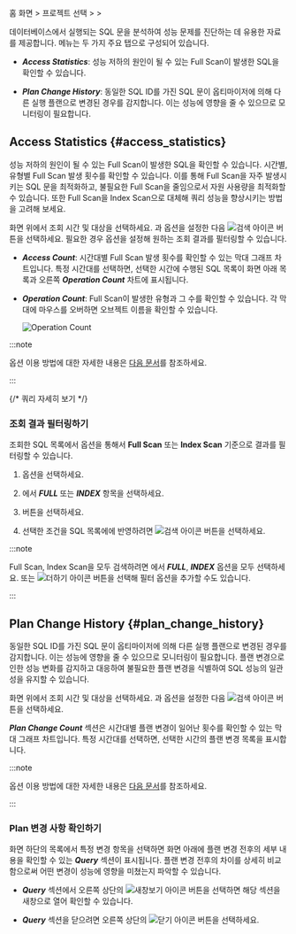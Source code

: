 홈 화면 &gt; 프로젝트 선택 &gt; <Cmdname sid="side_analysis" className="uitext" /> &gt; <Cmdname sid="side_dbSqlAnalysis" className="uitext" />

데이터베이스에서 실행되는 SQL 문을 분석하여 성능 문제를 진단하는 데 유용한 자료를 제공합니다. <Cmdname sid="side_dbSqlAnalysis" className="uitext" /> 메뉴는 두 가지 주요 탭으로 구성되어 있습니다. 

* ***Access Statistics***: 성능 저하의 원인이 될 수 있는 Full Scan이 발생한 SQL을 확인할 수 있습니다.

* ***Plan Change History***: 동일한 SQL ID를 가진 SQL 문이 옵티마이저에 의해 다른 실행 플랜으로 변경된 경우를 감지합니다. 이는 성능에 영향을 줄 수 있으므로 모니터링이 필요합니다.

## Access Statistics {#access_statistics}

성능 저하의 원인이 될 수 있는 Full Scan이 발생한 SQL을 확인할 수 있습니다. 시간별, 유형별 Full Scan 발생 횟수를 확인할 수 있습니다. 이를 통해 Full Scan을 자주 발생시키는 SQL 문을 최적화하고, 불필요한 Full Scan을 줄임으로서 자원 사용량을 최적화할 수 있습니다. 또한 Full Scan을 Index Scan으로 대체해 쿼리 성능을 향상시키는 방법을 고려해 보세요.

<ImgLang img="db-analysis-sql-access-statistics.png" desc="AccessStatistics" />

화면 위에서 조회 시간 및 대상을 선택하세요. <Cmdname sid="time" className="uitext" />과 <Cmdname sid="instance" className="uitext" /> 옵션을 설정한 다음 ![검색 아이콘](/img/ico-btn-search.png) 버튼을 선택하세요. 필요한 경우 <Cmdname sid="filter" className="uitext" /> 옵션을 설정해 원하는 조회 결과를 필터링할 수 있습니다.

* ***Access Count***: 시간대별 Full Scan 발생 횟수를 확인할 수 있는 막대 그래프 차트입니다. 특정 시간대를 선택하면, 선택한 시간에 수행된 SQL 목록이 화면 아래 목록과 오른쪽 ***Operation Count*** 차트에 표시됩니다.

* ***Operation Count***: Full Scan이 발생한 유형과 그 수를 확인할 수 있습니다. 각 막대에 마우스를 오버하면 오브젝트 이름을 확인할 수 있습니다.

  ![Operation Count](/img/db-analysis-sql-access-statistics-op-count.png)

:::note

<Cmdname sid="time" className="uitext" /> 옵션 이용 방법에 대한 자세한 내용은 [다음 문서](usage-ui#timeselector)를 참조하세요.

:::

{/* 쿼리 자세히 보기 */}

<QueryDetails level={3} />

### 조회 결과 필터링하기

조회한 SQL 목록에서 <Cmdname sid="filter" className="uitext" /> 옵션을 통해서 **Full Scan** 또는 **Index Scan** 기준으로 결과를 필터링할 수 있습니다.

1. <Cmdname sid="filter" className="uitext" /> 옵션을 선택하세요.

    <ImgLang img="db-analysis-sql-access-statistics-filter.png" desc="필터" />

1. <Cmdname sid="TTL06737" className="uitext" />에서 ***FULL*** 또는 ***INDEX*** 항목을 선택하세요.

1. <Cmdname sid="apply" className="uitext" /> 버튼을 선택하세요.

1. 선택한 조건을 SQL 목록에에 반영하려면 ![검색 아이콘](/img/ico-btn-search.png) 버튼을 선택하세요.

:::note

Full Scan, Index Scan을 모두 검색하려면 <Cmdname sid="TTL06737" className="uitext" />에서 ***FULL***, ***INDEX*** 옵션을 모두 선택하세요. 또는 ![더하기 아이콘](/img/ic-s-plus.svg) 버튼을 선택해 필터 옵션을 추가할 수도 있습니다.

:::


## Plan Change History {#plan_change_history}

동일한 SQL ID를 가진 SQL 문이 옵티마이저에 의해 다른 실행 플랜으로 변경된 경우를 감지합니다. 이는 성능에 영향을 줄 수 있으므로 모니터링이 필요합니다. 플랜 변경으로 인한 성능 변화를 감지하고 대응하여 불필요한 플랜 변경을 식별하여 SQL 성능의 일관성을 유지할 수 있습니다.

<ImgLang img="db-analysis-sql-plan-change-history.png" desc="Plan Change History" />

화면 위에서 조회 시간 및 대상을 선택하세요. <Cmdname sid="time" className="uitext" />과 <Cmdname sid="instance" className="uitext" /> 옵션을 설정한 다음 ![검색 아이콘](/img/ico-btn-search.png) 버튼을 선택하세요.

***Plan Change Count*** 섹션은 시간대별 플랜 변경이 일어난 횟수를 확인할 수 있는 막대 그래프 차트입니다. 특정 시간대를 선택하면, 선택한 시간의 플랜 변경 목록을 표시합니다.

:::note

<Cmdname sid="time" className="uitext" /> 옵션 이용 방법에 대한 자세한 내용은 [다음 문서](usage-ui#timeselector)를 참조하세요.

:::


### Plan 변경 사항 확인하기

화면 하단의 목록에서 특정 변경 항목을 선택하면 화면 아래에 플랜 변경 전후의 세부 내용을 확인할 수 있는 ***Query*** 섹션이 표시됩니다. 플랜 변경 전후의 차이를 상세히 비교함으로써 어떤 변경이 성능에 영향을 미쳤는지 파악할 수 있습니다.

<ImgLang img="db-analysis-sql-plan-change-history-diff.png" desc="Plan Change History" />

* ***Query*** 섹션에서 오른쪽 상단의 ![새창보기 아이콘](/img/ic-popup.svg) 버튼을 선택하면 해당 섹션을 새창으로 열어 확인할 수 있습니다.

* ***Query*** 섹션을 닫으려면 오른쪽 상단의 ![닫기 아이콘](/img/ico-close.svg) 버튼을 선택하세요.